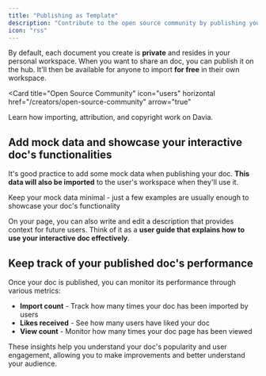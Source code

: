 ```yaml
---
title: "Publishing as Template"
description: "Contribute to the open source community by publishing your doc on the hub, making it an accessible template for anyone to use."
icon: "rss"
---
```


By default, each document you create is **private** and resides in your personal workspace. When you want to share an doc, you can publish it on the hub. It'll then be available for anyone to import **for free** in their own workspace.

<Card
  title="Open Source Community"
  icon="users"
  horizontal
  href="/creators/open-source-community"
  arrow="true"
>
  Learn how importing, attribution, and copyright work on Davia.
</Card>
## Add mock data and showcase your interactive doc's functionalities

It's good practice to add some mock data when publishing your doc. **This data will also be imported** to the user's workspace when they'll use it.

<Tip>
  Keep your mock data minimal - just a few examples are usually enough to
  showcase your doc's functionality
</Tip>

On your page, you can also write and edit a description that provides context for future users. Think of it as a **user guide that explains how to use your interactive doc effectively**.

## Keep track of your published doc's performance

Once your doc is published, you can monitor its performance through various metrics:

- **Import count** - Track how many times your doc has been imported by users
- **Likes received** - See how many users have liked your doc
- **View count** - Monitor how many times your doc page has been viewed

These insights help you understand your doc's popularity and user engagement, allowing you to make improvements and better understand your audience.
